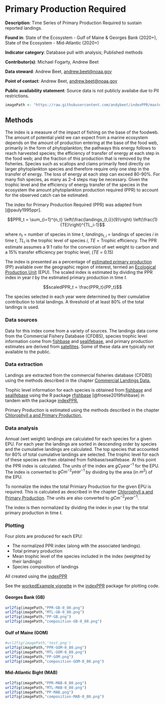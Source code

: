 # Primary Production Required

**Description**: Time Series of Primary Production Required to sustain reported landings.

**Found in**: State of the Ecosystem - Gulf of Maine & Georges Bank (2020+), State of the Ecosystem - Mid-Atlantic (2020+)

**Indicator category**: Database pull with analysis; Published methods

**Contributor(s)**: Michael Fogarty, Andrew Beet
  
**Data steward**: Andrew Beet, <andrew.beet@noaa.gov>
  
**Point of contact**: Andrew Beet, <andrew.beet@noaa.gov>
  
**Public availability statement**: Source data is not publicly availabe due to PII restrictions. 
  
```r
imagePath <- "https://raw.githubusercontent.com/andybeet/indexPPR/master/vignettes/figures"
```

## Methods

The index is a measure of the impact of fishing on the base of the foodweb. The amount of potential yield we can expect from a marine ecosystem depends on the amount of production entering at the base of the food web, primarily in the form of phytoplankton; the pathways this energy follows to reach harvested species; the efficiency of transfer of energy at each step in the food web; and the fraction of this production that is removed by the fisheries.  Species such as scallops and clams primarily feed directly on larger phytoplankton species and therefore require only one step in the transfer of energy. The loss of energy at each step can exceed 80-90%.  For many fish species, as many as 2-4 steps may be necessary. Given the trophic level and the efficiency of energy transfer of the species in the ecosystem the amount phytoplankton production required (PPR) to account for the observed catch can be estimated.

The index for Primary Production Required (PPR) was adapted from [@pauly1995ppr].

$$PPR_t = \sum_{i=1}^{n_t}  \left(\frac{landings_{t,i}}{9}\right) \left(\frac{1}{TE}\right)^{TL_i-1}$$

where $n_t$ = number of species in time $t$, $landings_{t,i}$ = landings of species $i$ in time $t$, $TL_i$ is the trophic level of species $i$, $TE$ = Trophic efficiency. The PPR estimate assumes a 9:1 ratio for the conversion of wet weight to carbon and a 15\% transfer efficiency per trophic level, ($TE$ = 0.15)

The index is presented as a percentage of [estimated primary production](https://noaa-edab.github.io/tech-doc/chl-pp.html) (PP) available over the geographic region of interest, termed an [Ecological Production Unit](https://noaa-edab.github.io/tech-doc/comdat.html) (EPU). The scaled index is estimated by dividing the PPR index in year $t$ by the estimated primary production in time $t$.

$$scaledPPR_t = \frac{PPR_t}{PP_t}$$

The species selected in each year were determined by their cumulative contribution to total landings. A threshold of at least 80\% of the total landings is used.




### Data sources

Data for this index come from a variety of sources. The landings data come from the Commercial Fishery Database (CFDBS), species trophic level information come from [fishbase](http://fishbase.de) and [sealifebase](http://sealifebase.ca), and primary production estimates are derived from [satellites](https://noaa-edab.github.io/tech-doc/chl-pp.html). Some of these data are typically not available to the public.

### Data extraction 

Landings are extracted from the commercial fisheries database (CFDBS) using the methods described in the chapter [Commercial Landings Data.](https://noaa-edab.github.io/tech-doc/comdat.html)

Trophic level information for each species is obtained from [fishbase](http://fishbase.de) and [sealifebase](http://sealifebase.ca) using the R package [rfishbase](https://github.com/ropensci/rfishbase) [@froese2019fishbase] in tandem with the package [indexPPR.](https://github.com/andybeet/indexPPR/)

Primary Production is estimated using the methods described in the chapter [Chlorophyll a and Primary Production.](https://noaa-edab.github.io/tech-doc/chl-pp.html)


### Data analysis

Annual (wet weight) landings are calculated for each species for a given EPU. For each year the landings are sorted in descending order by species and the cumulative landings are calculated. The top species that accounted for 80\% of total cumulative landings are selected. The trophic level for each of these species are then obtained from fishbase/sealifebase. At this point the PPR index is calculated. The units of the index 
are $gCyear^{-1}$ for the EPU. The index is converted to $gCm^{-2}year^{-1}$ by dividing by the area (in $m^2$) of the EPU. 

To normalize the index the total Primiary Production for the given EPU is required. This is calculated as described in the chapter [Chlorophyll a and Primary Production](https://noaa-edab.github.io/tech-doc/chl-pp.html). The units are also converted to $gCm^{-2}year^{-1}$.

The index is then normalized by dividing the index in year t by the total primary production in time $t$.



### Plotting 

Four plots are produced for each EPU:

* The normalized PPR index (along with the associated landings). 
* Total primary production 
* Mean trophic level of the species included in the index (weighted by their landings)
* Species composition of landings

All created using the [indexPPR](https://github.com/andybeet/indexPPR)

See the [workedExample vignette](https://github.com/andybeet/indexPPR/tree/master/vignettes) in the [indexPPR](https://github.com/andybeet/indexPPR/)  package for plotting code.


#### Georges Bank (GB)

```r
                                         
url2fig(imagePath,"PPR-GB-0_80.png")
url2fig(imagePath,"MTL-GB-0_80.png")
url2fig(imagePath,"PP-GB.png")
url2fig(imagePath,"composition-GB-0_80.png")
```

#### Gulf of Maine (GOM)

```r

#url2fig(imagePath,'test.png')
url2fig(imagePath,"PPR-GOM-0_80.png")
url2fig(imagePath,"MTL-GOM-0_80.png")
url2fig(imagePath,"PP-GOM.png")
url2fig(imagePath,"composition-GOM-0_80.png")
```

#### Mid-Atlantic Bight (MAB)

```r
url2fig(imagePath,"PPR-MAB-0_80.png")
url2fig(imagePath,"MTL-MAB-0_80.png")
url2fig(imagePath,"PP-MAB.png")
url2fig(imagePath,"composition-MAB-0_80.png")
```


